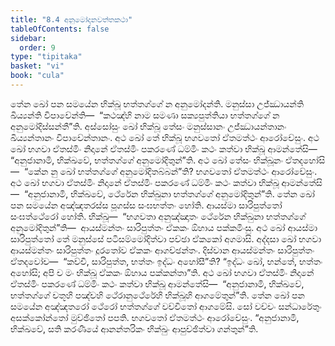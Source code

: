 ```yaml
---
title: "8.4 අනුමෝදනවත්තකථා"
tableOfContents: false
sidebar:
  order: 9
type: "tipitaka"
basket: "vi"
book: "cula"
---
```



<DynamicBreadcrumb />

<Division number="362" book="cula">

<Paragraph number="1669" book="cula">
තේන ඛෝ පන සමයේන භික්ඛූ භත්තග්ගේ න අනුමෝදන්ති. මනුස්සා උජ්ඣායන්ති ඛිය්‍යන්ති විපාචේන්ති—  “කථඤ්හි නාම සමණා සක්‍යපුත්තියා භත්තග්ගේ න අනුමෝදිස්සන්තී”ති. අස්සෝසුං ඛෝ භික්ඛූ තේසං මනුස්සානං උජ්ඣායන්තානං ඛිය්‍යන්තානං විපාචේන්තානං. අථ ඛෝ තේ භික්ඛූ භගවතෝ ඒතමත්ථං ආරෝචේසුං. අථ ඛෝ භගවා ඒතස්මිං නිදානේ ඒතස්මිං පකරණේ ධම්මිං කථං කත්වා භික්ඛූ ආමන්තේසි—  “අනුජානාමි, භික්ඛවේ, භත්තග්ගේ අනුමෝදිතුන්”ති. අථ ඛෝ තේසං භික්ඛූනං ඒතදහෝසි—  “කේන නු ඛෝ භත්තග්ගේ අනුමෝදිතබ්බන්”ති? භගවතෝ ඒතමත්ථං ආරෝචේසුං. අථ ඛෝ භගවා ඒතස්මිං නිදානේ ඒතස්මිං පකරණේ ධම්මිං කථං කත්වා භික්ඛූ ආමන්තේසි—  “අනුජානාමි, භික්ඛවේ, ථේරේන භික්ඛුනා භත්තග්ගේ අනුමෝදිතුන්”ති.
</Paragraph>

<Paragraph number="1670" book="cula">
තේන ඛෝ පන සමයේන අඤ්ඤතරස්ස පූගස්ස සංඝභත්තං හෝති. ආයස්මා සාරිපුත්තෝ සංඝත්ථේරෝ හෝති. භික්ඛූ—  “භගවතා අනුඤ්ඤාතං ථේරේන භික්ඛුනා භත්තග්ගේ අනුමෝදිතුන්”ති—  ආයස්මන්තං සාරිපුත්තං ඒකකං ඕහාය පක්කමිංසු. අථ ඛෝ ආයස්මා සාරිපුත්තෝ තේ මනුස්සේ පටිසම්මෝදිත්වා පච්ඡා ඒකකෝ අගමාසි. අද්දසා ඛෝ භගවා ආයස්මන්තං සාරිපුත්තං දූරතෝව ඒකකං ආගච්ඡන්තං. දිස්වාන ආයස්මන්තං සාරිපුත්තං ඒතදවෝච—  “කච්චි, සාරිපුත්ත, භත්තං ඉද්ධං අහෝසී”ති? “ඉද්ධං ඛෝ, භන්තේ, භත්තං අහෝසි; අපි ච මං භික්ඛූ ඒකකං ඕහාය පක්කන්තා”ති. අථ ඛෝ භගවා ඒතස්මිං නිදානේ ඒතස්මිං පකරණේ ධම්මිං කථං කත්වා භික්ඛූ ආමන්තේසි—  “අනුජානාමි, භික්ඛවේ, භත්තග්ගේ චතූහි පඤ්චහි ථේරානුථේරේහි භික්ඛූහි ආගමේතුන්”ති.
</Paragraph>

<Paragraph number="1671" book="cula">
තේන ඛෝ පන සමයේන අඤ්ඤතරෝ ථේරෝ භත්තග්ගේ වච්චිතෝ ආගමේසි. සෝ වච්චං සන්ධාරේතුං අසක්කෝන්තෝ මුච්ඡිතෝ පපති. භගවතෝ ඒතමත්ථං ආරෝචේසුං. “අනුජානාමි, භික්ඛවේ, සති කරණීයේ ආනන්තරිකං භික්ඛුං ආපුච්ඡිත්වා ගන්තුන්”ති.
</Paragraph>
</Division>